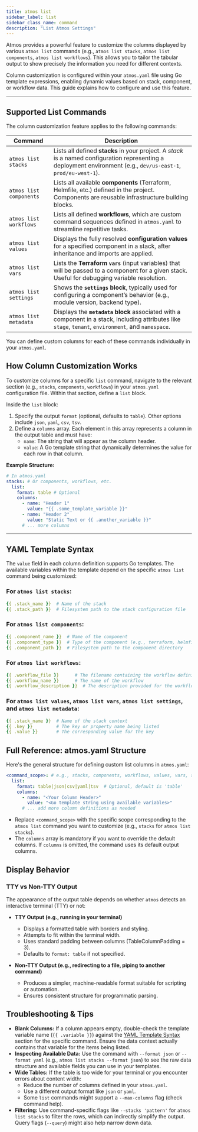 ```yaml
---
title: atmos list
sidebar_label: list
sidebar_class_name: command
description: "List Atmos Settings"
---
```




Atmos provides a powerful feature to customize the columns displayed by various `atmos list` commands (e.g., `atmos list stacks`, `atmos list components`, `atmos list workflows`). This allows you to tailor the tabular output to show precisely the information you need for different contexts.

Column customization is configured within your `atmos.yaml` file using Go template expressions, enabling dynamic values based on stack, component, or workflow data. This guide explains how to configure and use this feature.

---

## Supported List Commands

The column customization feature applies to the following commands:

| Command                    | Description                                                                                   |
|---------------------------|-----------------------------------------------------------------------------------------------|
| `atmos list stacks`       | Lists all defined **stacks** in your project. A *stack* is a named configuration representing a deployment environment (e.g., `dev/us-east-1`, `prod/eu-west-1`). |
| `atmos list components`   | Lists all available **components** (Terraform, Helmfile, etc.) defined in the project. Components are reusable infrastructure building blocks. |
| `atmos list workflows`    | Lists all defined **workflows**, which are custom command sequences defined in `atmos.yaml` to streamline repetitive tasks. |
| `atmos list values`       | Displays the fully resolved **configuration values** for a specified component in a stack, after inheritance and imports are applied. |
| `atmos list vars`         | Lists the **Terraform `vars`** (input variables) that will be passed to a component for a given stack. Useful for debugging variable resolution. |
| `atmos list settings`     | Shows the **`settings` block**, typically used for configuring a component’s behavior (e.g., module version, backend type). |
| `atmos list metadata`     | Displays the **`metadata` block** associated with a component in a stack, including attributes like `stage`, `tenant`, `environment`, and `namespace`. |

You can define custom columns for each of these commands individually in your `atmos.yaml`.


## How Column Customization Works

To customize columns for a specific `list` command, navigate to the relevant section (e.g., `stacks`, `components`, `workflows`) in your `atmos.yaml` configuration file. Within that section, define a `list` block.

Inside the `list` block:
1.  Specify the output `format` (optional, defaults to `table`). Other options include `json`, `yaml`, `csv`, `tsv`.
2.  Define a `columns` array. Each element in this array represents a column in the output table and must have:
    *   `name`: The string that will appear as the column header.
    *   `value`: A Go template string that dynamically determines the value for each row in that column.

**Example Structure:**
```yaml
# In atmos.yaml
stacks: # Or components, workflows, etc.
  list:
    format: table # Optional
    columns:
      - name: "Header 1"
        value: "{{ .some_template_variable }}"
      - name: "Header 2"
        value: "Static Text or {{ .another_variable }}"
      # ... more columns
```

---

## YAML Template Syntax

The `value` field in each column definition supports Go templates. The available variables within the template depend on the specific `atmos list` command being customized:

### For `atmos list stacks`:
```yaml
{{ .stack_name }}  # Name of the stack
{{ .stack_path }}  # Filesystem path to the stack configuration file
```

### For `atmos list components`:
```yaml
{{ .component_name }}  # Name of the component
{{ .component_type }}  # Type of the component (e.g., terraform, helmfile)
{{ .component_path }}  # Filesystem path to the component directory
```

### For `atmos list workflows`:
```yaml
{{ .workflow_file }}      # The filename containing the workflow definition
{{ .workflow_name }}      # The name of the workflow
{{ .workflow_description }}  # The description provided for the workflow
```

### For `atmos list values`, `atmos list vars`, `atmos list settings`, and `atmos list metadata`:
```yaml
{{ .stack_name }}  # Name of the stack context
{{ .key }}         # The key or property name being listed
{{ .value }}       # The corresponding value for the key
```


## Full Reference: atmos.yaml Structure

Here's the general structure for defining custom list columns in `atmos.yaml`:

```yaml
<command_scope>: # e.g., stacks, components, workflows, values, vars, settings, metadata
  list:
    format: table|json|csv|yaml|tsv  # Optional, default is 'table'
    columns:
      - name: "<Your Column Header>"
        value: "<Go template string using available variables>"
      # ... add more column definitions as needed
```

- Replace `<command_scope>` with the specific scope corresponding to the `atmos list` command you want to customize (e.g., `stacks` for `atmos list stacks`).
- The `columns` array is mandatory if you want to override the default columns. If `columns` is omitted, the command uses its default output columns.


## Display Behavior

### TTY vs Non-TTY Output

The appearance of the output table depends on whether `atmos` detects an interactive terminal (TTY) or not:

- **TTY Output (e.g., running in your terminal)**
  - Displays a formatted table with borders and styling.
  - Attempts to fit within the terminal width.
  - Uses standard padding between columns (TableColumnPadding = 3).
  - Defaults to `format: table` if not specified.

- **Non-TTY Output (e.g., redirecting to a file, piping to another command)**
  - Produces a simpler, machine-readable format suitable for scripting or automation.
  - Ensures consistent structure for programmatic parsing.


## Troubleshooting & Tips

- **Blank Columns:** If a column appears empty, double-check the template variable name (`{{ .variable }}`) against the [YAML Template Syntax](#yaml-template-syntax) section for the specific command. Ensure the data context actually contains that variable for the items being listed.
- **Inspecting Available Data:** Use the command with `--format json` or `--format yaml` (e.g., `atmos list stacks --format json`) to see the raw data structure and available fields you can use in your templates.
- **Wide Tables:** If the table is too wide for your terminal or you encounter errors about content width:
    - Reduce the number of columns defined in your `atmos.yaml`.
    - Use a different output format like `json` or `yaml`.
    - Some `list` commands might support a `--max-columns` flag (check command help).
- **Filtering:** Use command-specific flags like `--stacks 'pattern'` for `atmos list stacks` to filter the rows, which can indirectly simplify the output. Query flags (`--query`) might also help narrow down data.
